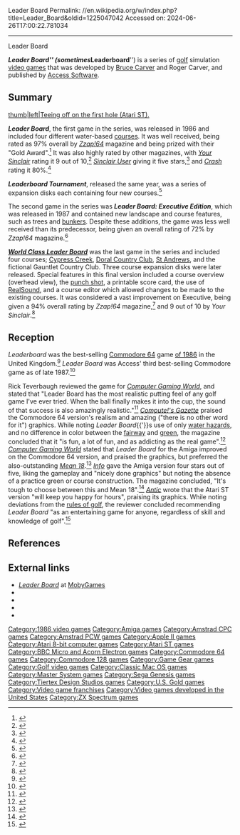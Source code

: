 Leader Board
Permalink: //en.wikipedia.org/w/index.php?title=Leader_Board&oldid=1225047042
Accessed on: 2024-06-26T17:00:22.781034



------
Leader Board
{{short description|1986 golf video game}}
{{Lead too short |date=May 2024}}
{{about|the golf video game series||Leaderboard (disambiguation)}}
{{Infobox video game
|image = Leaderboard Coverart.png
|caption = Commodore 64/128 cover art
|developer = [[Access Software]]
|publisher = {{vgrelease|NA|Access Software|EU|[[U.S. Gold]]}}
|designer = [[Bruce Carver]]<br/>Roger Carver
|released = 1986<br/>1987 (''World Class'')
|genre = [[Sports video game|Sports]]
|modes = 1-4 players alternating turns
|platforms = [[Commodore 64]]/[[Commodore 128|128]], [[Atari 8-bit]], [[Amstrad CPC]], [[Amstrad PCW]], [[ZX Spectrum]], [[Amiga]], [[Atari ST]], [[Apple II]], [[MS-DOS]], [[Classic Mac OS|Mac OS]], [[Master System]], [[Game Gear]], [[Sega Genesis|Genesis/Mega Drive]], [[Acorn Archimedes]]
}}

'''''Leader Board''''' (sometimes '''''Leaderboard''''') is a series of [[golf]] simulation [[video game]]s that was developed by [[Bruce Carver]] and Roger Carver, and published by [[Access Software]].

==Summary==
[[image:Leaderboard in-game screenshot (Atari ST).png|thumb|left|Teeing off on the first hole (Atari ST).]]

'''''Leader Board''''', the first game in the series, was released in 1986 and included four different water-based [[golf course|courses]]. It was well received, being rated as 97% overall by ''[[Zzap!64]]'' magazine and being prized with their "Gold Award".<ref>{{cite web |url=http://www.zzap64.co.uk/cgi-bin/displaypage.pl?issue=15&page=19 |title=Leaderboard |work=[[Zzap!64]] |date=July 1986 |access-date=2009-11-12}}</ref> It was also highly rated by other magazines, with ''[[Your Sinclair]]'' rating it 9 out of 10,<ref>{{cite web |url=http://www.ysrnry.co.uk/articles/leaderboard.htm |title=Leaderboard |work=[[Your Sinclair]] |date=April 1987 |access-date=2009-11-12 |archive-url=https://web.archive.org/web/20130308041527/http://www.ysrnry.co.uk/articles/leaderboard.htm |archive-date=2013-03-08 }}</ref> ''[[Sinclair User]]'' giving it five stars,<ref>{{cite magazine |url=http://www.worldofspectrum.org/showmag.cgi?mag=SinclairUser/Issue061/Pages/SinclairUser06100053.jpg |title=Leaderboard |magazine=[[Sinclair User]] |date=April 1987 |access-date=2009-11-12}}</ref> and ''[[Crash (magazine)|Crash]]'' rating it 80%.<ref>{{cite magazine |url=http://www.worldofspectrum.org/showmag.cgi?mag=Crash/Issue39/Pages/Crash3900016.jpg |title=Leaderboard |magazine=[[Crash (magazine)|Crash]] |date=April 1987 |access-date=2009-11-12}}</ref>

'''''Leaderboard Tournament''''', released the same year, was a series of expansion disks each containing four new courses.<ref>{{cite magazine |url=http://www.ysrnry.co.uk/articles/leaderboardtournament.htm |title=Leaderboard Tournament |magazine=[[Your Sinclair]] |date=August 1987 |access-date=2009-11-12}}</ref>

The second game in the series was '''''Leader Board: Executive Edition''''', which was released in 1987 and contained new landscape and course features, such as trees and [[bunker (golf)|bunkers]]. Despite these additions, the game was less well received than its predecessor, being given an overall rating of 72% by ''Zzap!64'' magazine.<ref>{{cite web |url=http://www.zzap64.co.uk/cgi-bin/displaypage.pl?issue=24&page=36 |title=Leaderboard (Executive Edition) |work=[[Zzap 64]] |date=April 1987 |access-date=2009-11-12}}</ref>

'''''[[World Class Leader Board]]''''' was the last game in the series and included four courses; [[Champions Golf Club|Cypress Creek]], [[Doral Country Club]], [[Old Course at St Andrews|St Andrews]], and the fictional Gauntlet Country Club. Three course expansion disks were later released. Special features in this final version included a course overview (overhead view), the [[Glossary of golf#P|punch shot]], a printable score card, the use of [[RealSound]], and a course editor which allowed changes to be made to the existing courses. It was considered a vast improvement on Executive, being given a 94% overall rating by ''Zzap!64'' magazine,<ref>{{cite web |url=http://www.zzap64.co.uk/cgi-bin/displaypage.pl?issue=27&page=18 |title=World Class Leaderboard |work=[[Zzap!64]] |date=July 1987 |access-date=2009-11-12}}</ref> and 9 out of 10 by ''Your Sinclair''.<ref>{{cite web |url=http://www.ysrnry.co.uk/articles/worldclassleaderboard.htm |title=World Class Leaderboard |work=[[Your Sinclair]] |date=January 1988 |access-date=2009-11-12}}</ref>

==Reception==
{{Video game reviews
| Z64=97%<ref>Zzap!64 review, [[Newsfield Publications]], issue 15, page 19</ref>
| award1Pub = ''Sinclair User''
| award1 = SU Classic
| award2Pub = ''Your Sinclair''
| award2 = Megagame
}}
''Leaderboard'' was the best-selling [[Commodore 64]] game [[1986 in video games|of 1986]] in the United Kingdom.<ref>{{cite magazine |title=Top 50 Games of 1986 |magazine=[[Commodore User]] |date=26 March 1987 |issue=43 (April 1987) |page=12 |url=https://archive.org/details/commodore-user-magazine-43/page/n11}}</ref> ''Leader Board'' was Access' third best-selling Commodore game as of late 1987.<ref name="ferrell198712">{{cite news | url=https://archive.org/stream/1987-12-computegazette/Compute_Gazette_Issue_54_1987_Dec#page/n17/mode/2up | title=The Commodore Games That Live On And On | work=Compute's Gazette | date=December 1987 | access-date=24 January 2015 | author=Ferrell, Keith | pages=18–22}}</ref>

Rick Teverbaugh reviewed the game for ''[[Computer Gaming World]]'', and stated that "Leader Board has the most realistic putting feel of any golf game I've ever tried. When the ball finally makes it into the cup, the sound of that success is also amazingly realistic."<ref name="CGW29">{{cite magazine |last=Teverbaugh |first=Rick |title=Sports Scoreboard |magazine=Computer Gaming World |date=Jun–Jul 1986 |volume=1 |issue=29 |pages=32}}</ref> ''[[Compute!'s Gazette]]'' praised the Commodore 64 version's realism and amazing ("there is no other word for it") graphics. While noting ''Leader Board''{{'}}s use of only [[water hazard]]s, and no difference in color between the [[fairway (golf)|fairway]] and [[green (golf)|green]], the magazine concluded that it "is fun, a lot of fun, and as addicting as the real game".<ref name="keizer198606">{{Cite magazine |last=Keizer |first=Gregg |date=June 1986 |title=Leader Board: The Pro Golf Simulator |url=https://archive.org/details/1986-06-computegazette/page/n51 |magazine=Compute!'s Gazette |pages=50–51 |access-date=2019-06-18}}</ref> ''[[Computer Gaming World]]'' stated that ''Leader Board'' for the Amiga improved on the Commodore 64 version, and praised the graphics, but preferred the also-outstanding ''[[Mean 18]]''.<ref name="wagner198612">{{cite magazine | title=Amiga Preferences | magazine=[[Computer Gaming World]] | issue=33 | date=December 1986 | url=http://www.cgwmuseum.org/galleries/index.php?year=1986&pub=2&id=33 | access-date=24 April 2016 | last=Wagner | first=Roy | pages=44}}</ref> ''[[Info (magazine)|Info]]'' gave the Amiga version four stars out of five, liking the gameplay and "nicely done graphics" but noting the absence of a practice green or course construction. The magazine concluded, "It's tough to choose between this and Mean 18".<ref name="info198701amiga">{{Cite magazine |last1=Dunnington |first1=Benn |last2=Brown |first2=Mark R. |last3=Malcolm |first3=Tom |date=January–February 1987 |title=Amiga Gallery |url=https://archive.org/stream/info-magazine-13/Info_Issue_13_1987_Jan-Feb#page/n89/mode/2up |magazine=Info |pages=90–95}}</ref> ''[[Antic (magazine)|Antic]]'' wrote that the Atari ST version "will keep you happy for hours", praising its graphics. While noting deviations from the [[rules of golf]], the reviewer concluded recommending ''Leader Board'' "as an entertaining game for anyone, regardless of skill and knowledge of golf".<ref name="weaver198706">{{Cite magazine |last=Weaver |first=Mark |date=June 1987 |title=Leader Board |url=http://www.atarimagazines.com/v6n2/STProductNews.html |magazine=Antic}}</ref>

==References==
{{reflist}}

==External links ==
*[https://www.mobygames.com/game/leader-board ''Leader Board''] at [[MobyGames]]
*{{atarimania|id=2940}}
*{{lemon64 game|id=1500|name=Leaderboard Golf}}
*{{WoS game|id=0002837|name=Leader Board}}
*{{abime|id=843}}

{{Access Software}}

[[Category:1986 video games]]
[[Category:Amiga games]]
[[Category:Amstrad CPC games]]
[[Category:Amstrad PCW games]]
[[Category:Apple II games]]
[[Category:Atari 8-bit computer games]]
[[Category:Atari ST games]]
[[Category:BBC Micro and Acorn Electron games]]
[[Category:Commodore 64 games]]
[[Category:Commodore 128 games]]
[[Category:Game Gear games]]
[[Category:Golf video games]]
[[Category:Classic Mac OS games]]
[[Category:Master System games]]
[[Category:Sega Genesis games]]
[[Category:Tiertex Design Studios games]]
[[Category:U.S. Gold games]]
[[Category:Video game franchises]]
[[Category:Video games developed in the United States]]
[[Category:ZX Spectrum games]]